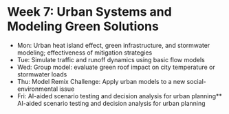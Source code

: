 # Week 7: Urban Systems and Modeling Green Solutions

- Mon: Urban heat island effect, green infrastructure, and stormwater modeling; effectiveness of mitigation strategies
- Tue: Simulate traffic and runoff dynamics using basic flow models
- Wed: Group model: evaluate green roof impact on city temperature or stormwater loads
- Thu: Model Remix Challenge: Apply urban models to a new social-environmental issue
- Fri: AI-aided scenario testing and decision analysis for urban planning** AI-aided scenario testing and decision analysis for urban planning

